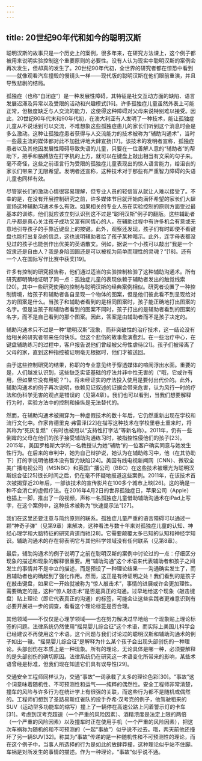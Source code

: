 ```yaml
---
---
---
```

title: 20世纪90年代和如今的聪明汉斯
---




聪明汉斯的故事只是一个历史上的案例，很多年来，在研究方法课上，这个例子都被用来说明实验控制这个重要原则的必要性。没有人认为现实中聪明汉斯的案例会再次发生，但却真的发生了。20世纪90年代初，全世界的研究者都在惊恐中看到——就像观看汽车撞毁的慢镜头一样——现代版的聪明汉斯在他们眼前重演，并且导致悲剧的结局。

孤独症（也称“自闭症”）是一种发展性障碍，其特征是社交互动方面的缺陷、语言发展迟滞及异常以及受限的活动和兴趣模式[16]。许多孤独症儿童虽然外表上可能正常，但极度缺乏与人交流的能力，这使得这种障碍对父母来说特别难以接受。因此，20世纪80年代末和90年代初，在澳大利亚有人发明了一种技术，能让孤独症儿童从不说话到可以交流，不难想象这些孤独症患儿的家长们听到这个消息时会是多么激动。这种让孤独症患者获得与人交流能力的技术被称为“辅助沟通术”，当时一些最主流的媒体都对此不加批评地大肆宣扬[17]。该技术的发明者宣称，孤独症患者以及其他因发展性障碍导致失语的儿童，只要在一位善解人意的“辅助者”的帮助下，把手和胳膊放在打字机的上方，就可以在键盘上敲出相当有文采的句子来。毫不奇怪，这些之前语言行为受限的孤独症儿童表现出的惊人语言能力，给沮丧的家长们带来了无限希望。发明者还宣称，这种技术对于那些有严重智力障碍的失语儿童也同样有效。

尽管家长们的激动心情很容易理解，但专业人员的轻信盲从就让人难以接受了。不幸的是，在没有开展控制研究之前，许多媒体节目就开始向满怀希望的家长们大肆宣扬这种辅助沟通术多么有效。如果相关的专业人员在实验控制的原则方面受过最基本的训练，他们就应该立刻认识到这不过是“聪明汉斯”例子的翻版。这些辅助者几乎都是真心关注孩子成功又富有同情心的人，在辅助过程中有许多机会有意或无意地引导孩子的手靠近键盘上的按键。此外，观察还发现，孩子们有时即使不看键盘也能打出复杂的信息，这也说明辅助者给了孩子某种暗示。此外，连字母表都没见过的孩子也能创作出优美的英语散文。例如，据说一个小孩可以敲出“我是一个奴隶还是自由人？我是身陷囹圄还是可以被视为简单而理性的灵魂？”[18]。还有一个人在国际写作比赛中获奖[19]。

许多有控制的研究报告称，他们通过适当的实验控制检验了这种辅助沟通术。所有研究都明确地证明了同一点：孤独症儿童的表现依赖于辅助者发出的触觉线索[20]。其中一些研究使用的控制与聪明汉斯的经典案例相似。研究者设置了一种控制情境，给孩子和辅助者各自呈现一个物体的图案，但是他们彼此看不到呈现给对方的图案是什么。当孩子和辅助者看到的是相同图案时，孩子能正确地打出图案的名字。但是当孩子和辅助者看到的图案不同时，孩子打出的是辅助者看到的图案的名字，而不是自己看到的那个图案。因此，答案是由辅助者而不是孩子决定的。

辅助沟通术只不过是一种“聪明汉斯”现象，而非突破性的治疗技术，这一结论没有给相关的研究者带来任何快乐。但这个悲伤的故事愈演愈烈。在一些治疗中心，在键盘辅助练习的过程中，客户报告说他们曾经被父母性虐待[21]。孩子们被带离了父母的家，直到这种指控被证明毫无根据时，他们才被送回。

由于这些控制研究的结果，称职的专业意见终于穿透媒体的喧闹浮出水面。重要的是，人们越发认识到，这些缺乏实证基础的疗法并非中性无害的（“哦，它或许有用，但如果它没有用呢？”）。将未经证实的疗法投入使用是要付出代价的。此外，辅助沟通术的例子再次说明，依赖见证叙述的证据会带来危害，认为风行一时的疗法和伪科学无害的观点是错误的（见第4章）。我们也可以看到，当我们想要解释行为时，实验方法中的控制和操纵是无法替代的。

然而，在辅助沟通术被揭穿为一种虚假技术的数十年后，它仍然重新出现在学校和流行文化中。作家肯德里克·弗雷泽[22]在描写这种技术在学校里卷土重来时，将其称为“死灰复燃”（有时也被冠以“支持性打字法”等新名称）。2011年，仍有一些倒霉的父母在他们的孩子接受辅助沟通练习时，被指控性侵他们的孩子[23]。2015年，美国罗格斯大学的一名教授认为她“辅助”的一位客户确实同意与她发生性行为。在后来的审判中，她为自己辩护说，她认为在辅助练习中，他（在其协助下）打的字说明他根本没有智力缺陷[24]。美国有线电视新闻网（CNN）、微软全美广播电视公司（MSNBC）和英国广播公司（BBC）在这些技术被曝光为聪明汉斯综合征[25]很长时间之后，仍在毫不怀疑地报道这些案例。2011年，在该技术首次被揭穿近20年后，一部该技术的宣传影片在100多个城市上映[26]。这的确是一种不会消亡的虚假疗法。在2016年4月2日的世界孤独症日，苹果公司（Apple）也插上一脚，推出了一段视频，声称一名孤独症儿童借助辅助沟通术在iPad上写字，在这个案例中，这种技术被称为“快速提示法”[27]。

我们在这里还要注意与简约原则的联系。孤独症儿童严重的语言障碍可以通过一颗“神奇子弹”（见第9章）来解决，这种看法与数十年来对孤独症儿童的认知、神经心理学和大脑特征的研究背道而驰[28]。它需要颠覆太多已知的认知和神经学知识。辅助沟通术的存在将表明它与其他科学领域没有任何联系（见第8章）。

最后，辅助沟通术的例子说明了之前在聪明汉斯的案例中讨论过的一点：仔细区分现象的描述和现象的解释很重要。用“辅助沟通”这个术语来代表辅助者和孩子之间发生的事情并不是中立的描述，而是预设了一种理论结果——沟通确实发生了，而且辅助者也的确起到了强化作用。然而，这正是有待证明之处！我们看到的是孩子在敲击键盘，如果它一开始就被称为“惊人敲击术”，事情的进展或许会更加理性。需要确定的是，这种“惊人敲击术”是否是真正的沟通。过早地给这个现象（敲击键盘）贴上理论（即它代表真正的沟通）的标签，可能会让这些实践者更难意识到有必要开展进一步的调查，看看这个理论标签是否合理。

其他领域——不仅仅是心理学领域——也在努力解决过早地给一个现象贴上理论标签的问题。法律系统仍然使用“摇晃婴儿综合征”这个术语，而实际上美国儿科学会已经建议不再使用这个术语。这个问题与我们讨论过的聪明汉斯和辅助沟通术的例子如出一辙。“摇晃婴儿综合征”是解释为什么某个孩子会出现头部创伤的一种理论。头部创伤在本质上是一种现象。所有的理论，无论具体是哪一种，必须要解释的是头部创伤的确切原因。法律系统仍在研究这一术语变化所带来的影响，某些术语曾经是标准，但我们现在知道它们具有误导性[29]。

交通安全工程师同样认为，交通“事故”一词承载了太多的理论色彩[30]。“事故”这个词意味着随机性、不可预测性和运气——纯粹的偶然性。安全工程师非常清楚，撞车的风险与许多行为在统计学上有很强的关联，而这些行为都不是随机或偶然的。工程师们想到了圣路易斯红雀队的投手乔希·汉考克的例子，他驾驶租来的SUV（运动型多功能车的缩写）撞上了一辆停在高速公路上闪着警示灯的卡车[31]。考虑到汉考克超速（一个严重的风险因素）、酒精浓度是法定上限的两倍（一个严重的风险因素）以及撞车时正在使用手机（一个严重的风险因素），把这次车祸称为随机的和不可预测的（一起“事故”）似乎说不过去。哦，两天前他还撞坏了另一辆SUV[32]。称其为“事故”传递的是一种随机性和不可预测性的理论，而在这个例子中，当事人所选择的行为是如此的放肆莽撞，这种理论似乎站不住脚。车祸是对所发生的事情的描述。作为一种理论，“事故”似乎说不通。